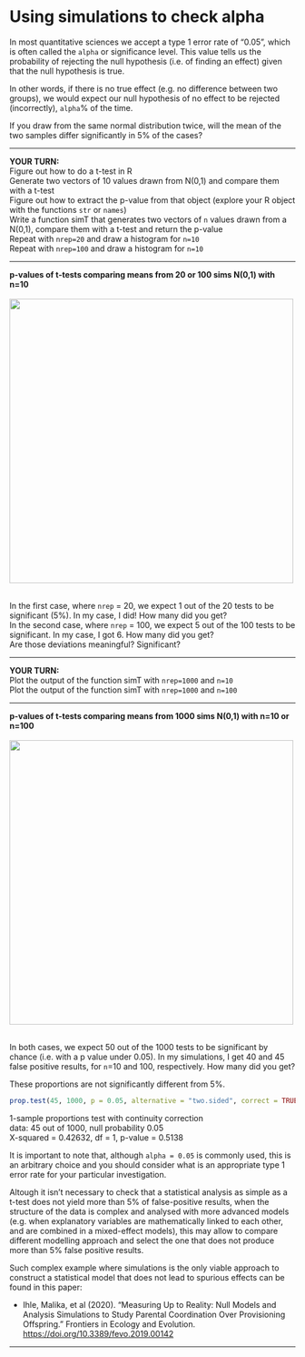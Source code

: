 # Using simulations to check alpha

In most quantitative sciences we accept a type 1 error rate of "0.05", which is often called the `alpha` or significance level. This value tells us the probability of rejecting the null hypothesis (i.e. of finding an effect) given that the null hypothesis is true. 

In other words, if there is no true effect (e.g. no difference between two groups), we would expect our null hypothesis of no effect to be rejected (incorrectly), `alpha`% of the time.

If you draw from the same normal distribution twice, will the mean of the two samples differ significantly in 5% of the cases? 


***

**YOUR TURN:**  
Figure out how to do a t-test in R  
Generate two vectors of 10 values drawn from N(0,1) and compare them with a t-test  
Figure out how to extract the p-value from that object (explore your R object with the functions `str` or `names`)    
Write a function simT that generates two vectors of `n` values drawn from a N(0,1), compare them with a t-test and return the p-value  
Repeat with `nrep=20` and draw a histogram for `n=10`  
Repeat with `nrep=100` and draw a histogram for `n=10`

***

**p-values of t-tests comparing means from 20 or 100 sims N(0,1) with n=10**   
<br/>
<img src="../assets/ttest-changing-nrep.png" width="500">  
<br/>


In the first case, where `nrep` = 20, we expect 1 out of the 20 tests to be significant (5%). In my case, I did! How many did you get?    
In the second case, where `nrep` = 100, we expect 5 out of the 100 tests to be significant. In my case, I got 6. How many did you get?      
Are those deviations meaningful? Significant? 

***

**YOUR TURN:**  
Plot the output of the function simT with `nrep=1000` and `n=10`  
Plot the output of the function simT with `nrep=1000` and `n=100`

***


**p-values of t-tests comparing means from 1000 sims N(0,1) with n=10 or n=100**   
<br/>
<img src="../assets/ttest-changing-n.png" width="500">  
<br/>

In both cases, we expect 50 out of the 1000 tests to be significant by chance (i.e. with a p value under 0.05). In my simulations, I get 40 and 45 false positive results, for `n`=10 and 100, respectively. How many did you get?  

These proportions are not significantly different from 5%. 

```r
prop.test(45, 1000, p = 0.05, alternative = "two.sided", correct = TRUE)
```

1-sample proportions test with continuity correction  
data:  45 out of 1000, null probability 0.05  
X-squared = 0.42632, df = 1, p-value = 0.5138  

It is important to note that, although `alpha = 0.05` is commonly used, this is an arbitrary choice and you should consider what is an appropriate type 1 error rate for your particular investigation.  

Altough it isn't necessary to check that a statistical analysis as simple as a t-test does not yield more than 5% of false-positive results, when the structure of the data is complex and analysed with more advanced models (e.g. when explanatory variables are mathematically linked to each other, and are combined in a mixed-effect models), this may allow to compare different modelling approach and select the one that does not produce more than 5% false positive results.  

Such complex example where simulations is the only viable approach to construct a statistical model that does not lead to spurious effects can be found in this paper:

* Ihle, Malika, et al (2020). "Measuring Up to Reality: Null Models and Analysis Simulations to Study Parental Coordination Over Provisioning Offspring." Frontiers in Ecology and Evolution. <a href="https://doi.org/10.3389/fevo.2019.00142" target="_blank">https://doi.org/10.3389/fevo.2019.00142</a>

***



